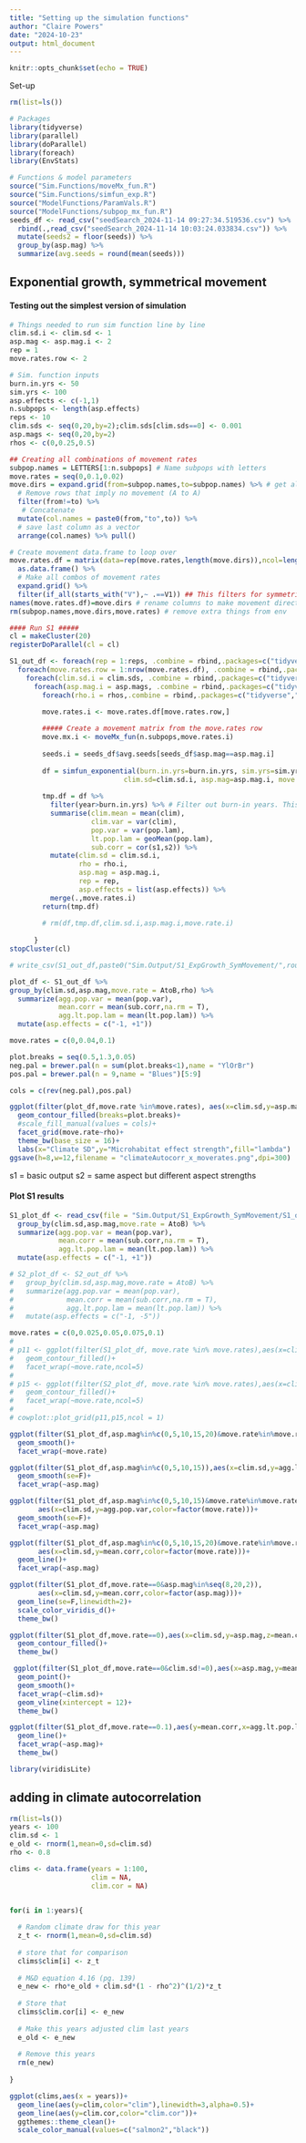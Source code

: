 ```yaml
---
title: "Setting up the simulation functions"
author: "Claire Powers"
date: "2024-10-23"
output: html_document
---
```


```r
knitr::opts_chunk$set(echo = TRUE)
```

Set-up
```r
rm(list=ls())

# Packages
library(tidyverse)
library(parallel)
library(doParallel)
library(foreach)
library(EnvStats)

# Functions & model parameters
source("Sim.Functions/moveMx_fun.R")
source("Sim.Functions/simfun_exp.R")
source("ModelFunctions/ParamVals.R")
source("ModelFunctions/subpop_mx_fun.R")
seeds_df <- read_csv("seedSearch_2024-11-14 09:27:34.519536.csv") %>% 
  rbind(.,read_csv("seedSearch_2024-11-14 10:03:24.033834.csv")) %>% 
  mutate(seeds2 = floor(seeds)) %>% 
  group_by(asp.mag) %>% 
  summarize(avg.seeds = round(mean(seeds)))

```


## Exponential growth, symmetrical movement
#### Testing out the simplest version of simulation
```r
# Things needed to run sim function line by line
clim.sd.i <- clim.sd <- 1
asp.mag <- asp.mag.i <- 2
rep = 1
move.rates.row <- 2

# Sim. function inputs
burn.in.yrs <- 50
sim.yrs <- 100
asp.effects <- c(-1,1)
n.subpops <- length(asp.effects)
reps <- 10
clim.sds <- seq(0,20,by=2);clim.sds[clim.sds==0] <- 0.001
asp.mags <- seq(0,20,by=2)
rhos <- c(0,0.25,0.5)

## Creating all combinations of movement rates
subpop.names = LETTERS[1:n.subpops] # Name subpops with letters
move.rates = seq(0,0.1,0.02)
move.dirs = expand.grid(from=subpop.names,to=subpop.names) %>% # get all combos
  # Remove rows that imply no movement (A to A)
  filter(from!=to) %>% 
   # Concatenate
  mutate(col.names = paste0(from,"to",to)) %>% 
  # save last column as a vector
  arrange(col.names) %>% pull() 

# Create movement data.frame to loop over
move.rates.df = matrix(data=rep(move.rates,length(move.dirs)),ncol=length(move.dirs)) %>% # generate matrix with movement rates
  as.data.frame() %>% 
  # Make all combos of movement rates
  expand.grid() %>% 
  filter(if_all(starts_with("V"),~ .==V1)) ## This filters for symmetrical movement rates
names(move.rates.df)=move.dirs # rename columns to make movement direction clear
rm(subpop.names,move.dirs,move.rates) # remove extra things from env

#### Run S1 #####
cl = makeCluster(20)
registerDoParallel(cl = cl)

S1_out_df <- foreach(rep = 1:reps, .combine = rbind,.packages=c("tidyverse","EnvStats")) %:% 
  foreach(move.rates.row = 1:nrow(move.rates.df), .combine = rbind,.packages=c("tidyverse","EnvStats")) %:%
    foreach(clim.sd.i = clim.sds, .combine = rbind,.packages=c("tidyverse","EnvStats")) %:%
      foreach(asp.mag.i = asp.mags, .combine = rbind,.packages=c("tidyverse","EnvStats")) %:% 
        foreach(rho.i = rhos,.combine = rbind,.packages=c("tidyverse","EnvStats")) %dopar% {

        move.rates.i <- move.rates.df[move.rates.row,]
        
        ##### Create a movement matrix from the move.rates row
        move.mx.i <- moveMx_fun(n.subpops,move.rates.i)
        
        seeds.i = seeds_df$avg.seeds[seeds_df$asp.mag==asp.mag.i]
        
        df = simfun_exponential(burn.in.yrs=burn.in.yrs, sim.yrs=sim.yrs, n.subpops=n.subpops,asp.effects = asp.effects,
                            clim.sd=clim.sd.i, asp.mag=asp.mag.i, move.mx = move.mx.i,seeds = seeds.i,rho = rho.i)
        
        tmp.df = df %>%
          filter(year>burn.in.yrs) %>% # Filter out burn-in years. This could also happen within the function.
          summarise(clim.mean = mean(clim),
                    clim.var = var(clim),
                    pop.var = var(pop.lam),
                    lt.pop.lam = geoMean(pop.lam),
                    sub.corr = cor(s1,s2)) %>% 
          mutate(clim.sd = clim.sd.i,
                 rho = rho.i,
                 asp.mag = asp.mag.i,
                 rep = rep,
                 asp.effects = list(asp.effects)) %>% 
          merge(.,move.rates.i)
        return(tmp.df)
      
        # rm(df,tmp.df,clim.sd.i,asp.mag.i,move.rate.i)
        
      }
stopCluster(cl)

# write_csv(S1_out_df,paste0("Sim.Output/S1_ExpGrowth_SymMovement/",round(Sys.time()),".csv"))
```

```r
plot_df <- S1_out_df %>% 
group_by(clim.sd,asp.mag,move.rate = AtoB,rho) %>% 
  summarize(agg.pop.var = mean(pop.var),
            mean.corr = mean(sub.corr,na.rm = T),
            agg.lt.pop.lam = mean(lt.pop.lam)) %>% 
  mutate(asp.effects = c("-1, +1"))

move.rates = c(0,0.04,0.1)

plot.breaks = seq(0.5,1.3,0.05)
neg.pal = brewer.pal(n = sum(plot.breaks<1),name = "YlOrBr")
pos.pal = brewer.pal(n = 9,name = "Blues")[5:9]

cols = c(rev(neg.pal),pos.pal)

ggplot(filter(plot_df,move.rate %in%move.rates), aes(x=clim.sd,y=asp.mag,z=agg.lt.pop.lam))+
  geom_contour_filled(breaks=plot.breaks)+
  #scale_fill_manual(values = cols)+
  facet_grid(move.rate~rho)+
  theme_bw(base_size = 16)+
  labs(x="Climate SD",y="Microhabitat effect strength",fill="lambda")
ggsave(h=8,w=12,filename = "climateAutocorr_x_moverates.png",dpi=300)
```


s1 = basic output
s2 = same aspect but different aspect strengths

#### Plot S1 results
```r

S1_plot_df <- read_csv(file = "Sim.Output/S1_ExpGrowth_SymMovement/S1_output_2024-11-23 09:00:01.csv") %>% 
  group_by(clim.sd,asp.mag,move.rate = AtoB) %>% 
  summarize(agg.pop.var = mean(pop.var),
            mean.corr = mean(sub.corr,na.rm = T),
            agg.lt.pop.lam = mean(lt.pop.lam)) %>% 
  mutate(asp.effects = c("-1, +1"))

# S2_plot_df <- S2_out_df %>% 
#   group_by(clim.sd,asp.mag,move.rate = AtoB) %>% 
#   summarize(agg.pop.var = mean(pop.var),
#             mean.corr = mean(sub.corr,na.rm = T),
#             agg.lt.pop.lam = mean(lt.pop.lam)) %>% 
#   mutate(asp.effects = c("-1, -5"))

move.rates = c(0,0.025,0.05,0.075,0.1)
# 
# p11 <- ggplot(filter(S1_plot_df, move.rate %in% move.rates),aes(x=clim.sd,y=asp.mag,z=agg.lt.pop.lam))+
#   geom_contour_filled()+
#   facet_wrap(~move.rate,ncol=5)
# 
# p15 <- ggplot(filter(S2_plot_df, move.rate %in% move.rates),aes(x=clim.sd,y=asp.mag,z=agg.lt.pop.lam))+
#   geom_contour_filled()+
#   facet_wrap(~move.rate,ncol=5)
#
# cowplot::plot_grid(p11,p15,ncol = 1)

ggplot(filter(S1_plot_df,asp.mag%in%c(0,5,10,15,20)&move.rate%in%move.rates),aes(x=clim.sd,y=agg.lt.pop.lam,color=factor(asp.mag)))+
  geom_smooth()+
  facet_wrap(~move.rate)

ggplot(filter(S1_plot_df,asp.mag%in%c(0,5,10,15)),aes(x=clim.sd,y=agg.lt.pop.lam,color=factor(move.rate)))+
  geom_smooth(se=F)+
  facet_wrap(~asp.mag)

ggplot(filter(S1_plot_df,asp.mag%in%c(0,5,10,15)&move.rate%in%move.rates),
       aes(x=clim.sd,y=agg.pop.var,color=factor(move.rate)))+
  geom_smooth(se=F)+
  facet_wrap(~asp.mag)

ggplot(filter(S1_plot_df,asp.mag%in%c(0,5,10,15,20)&move.rate%in%move.rates),
       aes(x=clim.sd,y=mean.corr,color=factor(move.rate)))+
  geom_line()+
  facet_wrap(~asp.mag)

ggplot(filter(S1_plot_df,move.rate==0&asp.mag%in%seq(8,20,2)),
       aes(x=clim.sd,y=mean.corr,color=factor(asp.mag)))+
  geom_line(se=F,linewidth=2)+
  scale_color_viridis_d()+
  theme_bw()

ggplot(filter(S1_plot_df,move.rate==0),aes(x=clim.sd,y=asp.mag,z=mean.corr))+
  geom_contour_filled()+
  theme_bw()

 ggplot(filter(S1_plot_df,move.rate==0&clim.sd!=0),aes(x=asp.mag,y=mean.corr))+
  geom_point()+
  geom_smooth()+
  facet_wrap(~clim.sd)+
  geom_vline(xintercept = 12)+
  theme_bw()

ggplot(filter(S1_plot_df,move.rate==0.1),aes(y=mean.corr,x=agg.lt.pop.lam))+
  geom_line()+
  facet_wrap(~asp.mag)+
  theme_bw()

library(viridisLite)
```

## adding in climate autocorrelation
```r
rm(list=ls())
years <- 100
clim.sd <- 1
e_old <- rnorm(1,mean=0,sd=clim.sd)
rho <- 0.8

clims <- data.frame(years = 1:100,
                    clim = NA,
                    clim.cor = NA)


for(i in 1:years){
  
  # Random climate draw for this year
  z_t <- rnorm(1,mean=0,sd=clim.sd)
  
  # store that for comparison
  clims$clim[i] <- z_t
  
  # M&D equation 4.16 (pg. 139) 
  e_new <- rho*e_old + clim.sd*(1 - rho^2)^(1/2)*z_t
  
  # Store that
  clims$clim.cor[i] <- e_new
  
  # Make this years adjusted clim last years
  e_old <- e_new
  
  # Remove this years
  rm(e_new)
  
}

ggplot(clims,aes(x = years))+
  geom_line(aes(y=clim,color="clim"),linewidth=3,alpha=0.5)+
  geom_line(aes(y=clim.cor,color="clim.cor"))+
  ggthemes::theme_clean()+
  scale_color_manual(values=c("salmon2","black"))
```



